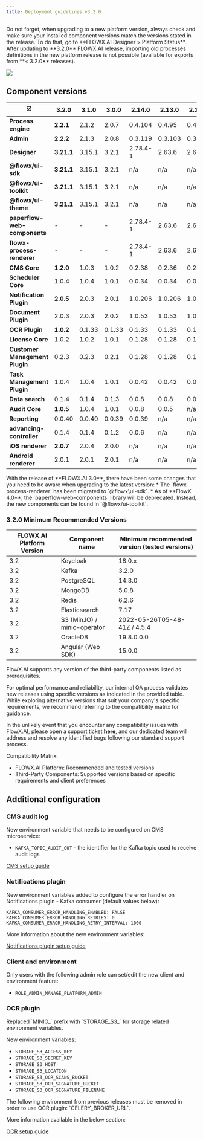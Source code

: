 ```yaml
---
title: Deployment guidelines v3.2.0
---
```


<Info>
Do not forget, when upgrading to a new platform version, always check and make sure your installed component versions match the versions stated in the release. To do that, go to **FLOWX.AI Designer > Platform Status**.
</Info>

<Warning>
After updating to **3.2.0** FLOWX.AI release, importing old processes definitions in the new platform release is not possible (available for exports from **< 3.2.0** releases).
</Warning>

![](https://s3.eu-west-1.amazonaws.com/docx.flowx.ai/release-notes/release_platform_version_check.png)

## Component versions

| :ballot_box_with_check:        | 3.2.0      | 3.1.0  | 3.0.0  | 2.14.0   | 2.13.0  | 2.12.0  | 2.11.0  | 2.10.0  | 2.9.0   | 2.8.1   | 2.8.0   | 2.7.0   | 2.6.0   | 2.5.0   | 2.4.0   | 2.3.0   | 2.2.0   | 2.1.0     |
| ------------------------------ | ---------- | ------ | ------ | -------- | ------- | ------- | ------- | ------- | ------- | ------- | ------- | ------- | ------- | ------- | ------- | ------- | ------- | --------- |
| **Process engine**             | **2.2.1**  | 2.1.2  | 2.0.7  | 0.4.104  | 0.4.95  | 0.4.90  | 0.4.83  | 0.4.60  | 0.4.49  | 0.4.44  | 0.4.42  | 0.4.42  | 0.4.36  | 0.4.29  | 0.4.22  | 0.4.21  | 0.4.18  | 0.4.13    |
| **Admin**                      | **2.2.2**  | 2.1.3  | 2.0.8  | 0.3.119  | 0.3.103 | 0.3.92  | 0.3.81  | 0.3.60  | 0.3.55  | 0.3.47  | 0.3.43  | 0.3.40  | 0.3.36  | 0.3.34  | 0.3.29  | 0.3.23  | 0.3.21  | 0.3.13    |
| **Designer**                   | **3.21.1** | 3.15.1 | 3.2.1  | 2.78.4-1 | 2.63.6  | 2.60.7  | 2.48.9  | 2.39.2  | 2.33.0  | 2.28.1  | 2.24.2  | 2.23.0  | 2.19.2  | 2.18.2  | 2.17.4  | 2.15.2  | 2.14.4  | 2.11.2    |
| **@flowx/ui-sdk**              | **3.21.1** | 3.15.1 | 3.2.1  | n/a      | n/a     | n/a     | n/a     | n/a     | n/a     | n/a     | n/a     | n/a     | n/a     | n/a     | n/a     | n/a     | n/a     | n/a       |
| **@flowx/ui-toolkit**          | **3.21.1** | 3.15.1 | 3.2.1  | n/a      | n/a     | n/a     | n/a     | n/a     | n/a     | n/a     | n/a     | n/a     | n/a     | n/a     | n/a     | n/a     | n/a     | n/a       |
| **@flowx/ui-theme**            | **3.21.1** | 3.15.1 | 3.2.1  | n/a      | n/a     | n/a     | n/a     | n/a     | n/a     | n/a     | n/a     | n/a     | n/a     | n/a     | n/a     | n/a     | n/a     | n/a       |
| **paperflow-web-components**   | -          | -      | -      | 2.78.4-1 | 2.63.6  | 2.60.7  | 0.2.10  | 0.2.10  | 0.2.10  | 0.2.6   | 0.2.6   | 0.2.6   | 0.2.6   | 0.2.6   | 0.2.6   | 0.2.6   | 0.2.5   | 0.2.4     |
| **flowx-process-renderer**     | -          | -      | -      | 2.78.4-1 | 2.63.6  | 2.60.7  | 2.48.9  | 2.39.2  | 2.33.0  | 2.28.1  | 2.24.2  | 2.23.0  | 2.19.2  | 2.18.2  | 2.17.4  | 2.15.2  | 2.14.4  | 2.11.2    |
| **CMS Core**                   | **1.2.0**  | 1.0.3  | 1.0.2  | 0.2.38   | 0.2.36  | 0.2.33  | 0.2.30  | 0.2.25  | 0.2.23  | 0.2.23  | 0.2.23  | 0.2.23  | 0.2.23  | 0.2.20  | 0.2.20  | 0.2.18  | 0.2.17  | 0.2.17    |
| **Scheduler Core**             | 1.0.4      | 1.0.4  | 1.0.1  | 0.0.34   | 0.0.34  | 0.0.34  | 0.0.33  | 0.0.28  | 0.0.27  | 0.0.27  | 0.0.27  | 0.0.27  | 0.0.27  | 0.0.24  | 0.0.24  | 0.0.23  | 0.0.23  | 0.0.23    |
| **Notification Plugin**        | **2.0.5**  | 2.0.3  | 2.0.1  | 1.0.206  | 1.0.206 | 1.0.206 | 1.0.205 | 1.0.200 | 1.0.198 | 1.0.198 | 1.0.197 | 1.0.194 | 1.0.194 | 1.0.191 | 1.0.191 | 1.0.190 | 1.0.190 | 1.0.186-1 |
| **Document Plugin**            | 2.0.3      | 2.0.3  | 2.0.2  | 1.0.53   | 1.0.53  | 1.0.53  | 1.0.52  | 1.0.47  | 1.0.42  | 1.0.41  | 1.0.38  | 1.0.37  | 1.0.37  | 1.0.35  | 1.0.35  | 1.0.31  | 1.0.31  | 1.0.30    |
| **OCR Plugin**                 | **1.0.2**  | 0.1.33 | 0.1.33 | 0.1.33   | 0.1.33  | 0.1.5   | 0.1.5   | 0.1.5   | 0.1.5   | 0.1.5   | 0.1.5   | 0.1.5   | 0.1.5   | 0.1.5   | 0.1.5   | 0.0.109 | 0.0.109 | 0.0.109   |
| **License Core**               | 1.0.2      | 1.0.2  | 1.0.1  | 0.1.28   | 0.1.28  | 0.1.28  | 0.1.27  | 0.1.23  | 0.1.19  | 0.1.18  | 0.1.18  | 0.1.18  | 0.1.18  | 0.1.15  | 0.1.15  | 0.1.13  | 0.1.13  | 0.1.12    |
| **Customer Management Plugin** | 0.2.3      | 0.2.3  | 0.2.1  | 0.1.28   | 0.1.28  | 0.1.28  | 0.1.27  | 0.1.23  | 0.1.22  | 0.1.22  | 0.1.22  | 0.1.22  | 0.1.22  | 0.1.20  | 0.1.20  | 0.1.18  | 0.1.18  | 0.1.18    |
| **Task Management Plugin**     | 1.0.4      | 1.0.4  | 1.0.1  | 0.0.42   | 0.0.42  | 0.0.40  | 0.0.37  | 0.0.29  | 0.0.28  | 0.0.28  | 0.0.27  | 0.0.27  | 0.0.27  | 0.0.22  | 0.0.22  | 0.0.21  | 0.0.21  | 0.0.16    |
| **Data search**                | 0.1.4      | 0.1.4  | 0.1.3  | 0.0.8    | 0.0.8   | 0.0.6   | n/a     | n/a     | n/a     | n/a     | n/a     | n/a     | n/a     | n/a     | n/a     | n/a     | n/a     | n/a       |
| **Audit Core**                 | **1.0.5**  | 1.0.4  | 1.0.1  | 0.0.8    | 0.0.5   | n/a     | n/a     | n/a     | n/a     | n/a     | n/a     | n/a     | n/a     | n/a     | n/a     | n/a     | n/a     | n/a       |
| **Reporting**                  | 0.0.40     | 0.0.40 | 0.0.39 | 0.0.39   | n/a     | n/a     | n/a     | n/a     | n/a     | n/a     | n/a     | n/a     | n/a     | n/a     | n/a     | n/a     | n/a     | n/a       |
| **advancing-controller**       | 0.1.4      | 0.1.4  | 0.1.2  | 0.0.6    | n/a     | n/a     | n/a     | n/a     | n/a     | n/a     | n/a     | n/a     | n/a     | n/a     | n/a     | n/a     | n/a     | n/a       |
| **iOS renderer**               | **2.0.7**  | 2.0.4  | 2.0.0  | n/a      | n/a     | n/a     | n/a     | n/a     | n/a     | n/a     | n/a     | n/a     | n/a     | n/a     | n/a     | n/a     | n/a     | n/a       |
| **Android renderer**           | 2.0.1      | 2.0.1  | 2.0.1  | n/a      | n/a     | n/a     | n/a     | n/a     | n/a     | n/a     | n/a     | n/a     | n/a     | n/a     | n/a     | n/a     | n/a     | n/a       |


<Info>
With the release of **FLOWX.AI 3.0**, there have been some changes that you need to be aware when upgrading to the latest version:
* The `flowx-process-renderer` has been migrated to `@flowx\ui-sdk`.
* As of **FlowX 4.0**, the `paperflow-web-components` library will be deprecated. Instead, the new components can be found in `@flowx/ui-toolkit`.
</Info>


### 3.2.0 Minimum Recommended Versions

| FLOWX.AI Platform Version | Component name               | Minimum recommended version (tested versions) |
| ------------------------- | ---------------------------- | --------------------------------------------- |
| 3.2                       | Keycloak                     | 18.0.x                                        |
| 3.2                       | Kafka                        | 3.2.0                                         |
| 3.2                       | PostgreSQL                   | 14.3.0                                        |
| 3.2                       | MongoDB                      | 5.0.8                                         |
| 3.2                       | Redis                        | 6.2.6                                         |
| 3.2                       | Elasticsearch                | 7.17                                          |
| 3.2                       | S3 (Min.IO) / minio-operator | 2022-05-26T05-48-41Z / 4.5.4                  |
| 3.2                       | OracleDB                     | 19.8.0.0.0                                    |
| 3.2                       | Angular (Web SDK)            | 15.0.0                                        |

<Info>
FlowX.AI supports any version of the third-party components listed as prerequisites.

For optimal performance and reliability, our internal QA process validates new releases using specific versions as indicated in the provided table.
While exploring alternative versions that suit your company's specific requirements, we recommend referring to the compatibility matrix for guidance.

In the unlikely event that you encounter any compatibility issues with FlowX.AI, please open a support ticket [**here**](https://flowxai.zendesk.com/), and our dedicated team will address and resolve any identified bugs following our standard support process.

Compatibility Matrix:

* FLOWX.AI Platform: Recommended and tested versions
* Third-Party Components: Supported versions based on specific requirements and client preferences
</Info>


## Additional configuration

### CMS audit log

New environment variable that needs to be configured on CMS microservice:

* `KAFKA_TOPIC_AUDIT_OUT` - the identifier for the Kafka topic used to receive audit logs

[CMS setup guide](../../docs/platform-setup-guides/cms-setup-guide)


### Notifications plugin

New environment variables added to configure the error handler on Notifications plugin - Kafka consumer (default values below):

```
KAFKA_CONSUMER_ERROR_HANDLING_ENABLED: FALSE
KAFKA_CONSUMER_ERROR_HANDLING_RETRIES: 0
KAFKA_CONSUMER_ERROR_HANDLING_RETRY_INTERVAL: 1000
```

More information about the new environment variables:

[Notifications plugin setup guide](../../docs/platform-deep-dive/plugins/plugins-setup-guide/notifications-plugin-setup#error-handling)

### Client and environment

Only users with the following admin role can set/edit the new client and environment feature:

* `ROLE_ADMIN_MANAGE_PLATFORM_ADMIN` 

### OCR plugin

<Info>
Replaced `MINIO_` prefix with `STORAGE_S3_` for storage related environment variables.
</Info>

New environment variables:

* `STORAGE_S3_ACCESS_KEY`
* `STORAGE_S3_SECRET_KEY`
* `STORAGE_S3_HOST`
* `STORAGE_S3_LOCATION` 
* `STORAGE_S3_OCR_SCANS_BUCKET` 
* `STORAGE_S3_OCR_SIGNATURE_BUCKET` 
* `STORAGE_S3_OCR_SIGNATURE_FILENAME` 

<Warning>
The following environment from previous releases must be removed in order to use OCR plugin: `CELERY_BROKER_URL`.
</Warning>

More information available in the below section:

[OCR setup guide](../../docs/platform-deep-dive/plugins/plugins-setup-guide/ocr-plugin-setup)

